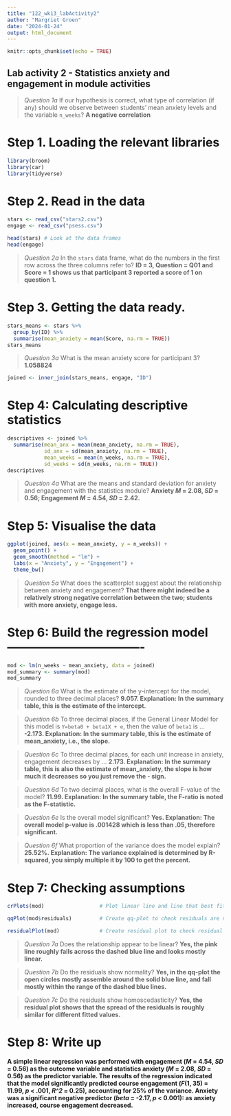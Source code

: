 ```yaml
---
title: "122_wk13_labActivity2"
author: "Margriet Groen"
date: "2024-01-24"
output: html_document
---
```


```r
knitr::opts_chunk$set(echo = TRUE)
```

## Lab activity 2 - Statistics anxiety and engagement in module activities

>*Question 1a* If our hypothesis is correct, what type of correlation (if any) should we observe between students' mean anxiety levels and the variable `n_weeks`? **A negative correlation**

# Step 1. Loading the relevant libraries
```r
library(broom)
library(car)
library(tidyverse)
```
# Step 2. Read in the data
```r
stars <- read_csv("stars2.csv")
engage <- read_csv("psess.csv")

head(stars) # Look at the data frames
head(engage)
```
>*Question 2a* In the `stars` data frame, what do the numbers in the first row across the three columns refer to? **ID = 3, Question = Q01 and Score = 1 shows us that participant 3 reported a score of 1 on question 1.**

# Step 3. Getting the data ready.
```r
stars_means <- stars %>%
  group_by(ID) %>%
  summarise(mean_anxiety = mean(Score, na.rm = TRUE))
stars_means
```

>*Question 3a* What is the mean anxiety score for participant 3? **1.058824**

```r
joined <- inner_join(stars_means, engage, "ID")
```

# Step 4: Calculating descriptive statistics

```r
descriptives <- joined %>%
  summarise(mean_anx = mean(mean_anxiety, na.rm = TRUE),
            sd_anx = sd(mean_anxiety, na.rm = TRUE),
            mean_weeks = mean(n_weeks, na.rm = TRUE),
            sd_weeks = sd(n_weeks, na.rm = TRUE))
descriptives
```

>*Question 4a* What are the means and standard deviation for anxiety and engagement with the statistics module? **Anxiety *M* = 2.08, *SD* = 0.56; Engagement *M* = 4.54, *SD* = 2.42.**

# Step 5: Visualise the data

```r
ggplot(joined, aes(x = mean_anxiety, y = n_weeks)) +
  geom_point() +
  geom_smooth(method = "lm") +
  labs(x = "Anxiety", y = "Engagement") +
  theme_bw()
```

>*Question 5a* What does the scatterplot suggest about the relationship between anxiety and engagement? **That there might indeed be a relatively strong negative correlation between the two; students with more anxiety, engage less.**

# Step 6: Build the regression model ----------------------------------

```r
mod <- lm(n_weeks ~ mean_anxiety, data = joined)
mod_summary <- summary(mod)
mod_summary
```

>*Question 6a* What is the estimate of the y-intercept for the model, rounded to three decimal places? **9.057. Explanation: In the summary table, this is the estimate of the intercept.**

>*Question 6b* To three decimal places, if the General Linear Model for this model is `Y=beta0 + beta1X + e`, then the value of `beta1` is ... **-2.173. Explanation: In the summary table, this is the estimate of mean_anxiety, i.e., the slope.**

>*Question 6c* To three decimal places, for each unit increase in anxiety, engagement decreases by ... **2.173. Explanation: In the summary table, this is also the estimate of mean_anxiety, the slope is how much it decreases so you just remove the - sign.**

>*Question 6d* To two decimal places, what is the overall F-value of the model? **11.99. Explanation: In the summary table, the F-ratio is noted as the F-statistic.**

>*Question 6e* Is the overall model significant? **Yes. Explanation: The overall model p-value is .001428 which is less than .05, therefore significant.**

>*Question 6f* What proportion of the variance does the model explain? **25.52%. Explanation: The variance explained is determined by R-squared, you simply multiple it by 100 to get the percent.**

# Step 7: Checking assumptions

```r
crPlots(mod)                  # Plot linear line and line that best fits the data to check the relationship between outcome and predictor is linear

qqPlot(mod$residuals)         # Create qq-plot to check residuals are normally distributed

residualPlot(mod)             # Create residual plot to check residual show homoscedasticity
```

>*Question 7a* Does the relationship appear to be linear? **Yes, the pink line roughly falls across the dashed blue line and looks mostly linear.**

>*Question 7b* Do the residuals show normality? **Yes, in the qq-plot the open circles mostly assemble around the solid blue line, and fall mostly within the range of the dashed blue lines.**

>*Question 7c* Do the residuals show homoscedasticity? **Yes, the residual plot shows that the spread of the residuals is roughly similar for different fitted values.**

# Step 8: Write up

**A simple linear regression was performed with engagement (*M* = 4.54, *SD* = 0.56) as the outcome variable and statistics anxiety (*M* = 2.08, *SD* = 0.56) as the predictor variable. The results of the regression indicated that the model significantly predicted course engagement (*F*(1, 35) = 11.99, *p* \< .001, *R\^2* = 0.25), accounting for 25% of the variance. Anxiety was a significant negative predictor (*beta* = -2.17, *p* \< 0.001): as anxiety increased, course engagement decreased.**